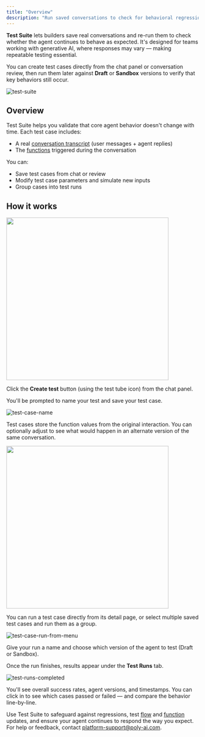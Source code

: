 ```yaml
---
title: "Overview"
description: "Run saved conversations to check for behavioral regressions in agent responses."
---
```


**Test Suite** lets builders save real conversations and re-run them to check whether the agent continues to behave as expected. It's designed for teams working with generative AI, where responses may vary — making repeatable testing essential.

You can create test cases directly from the chat panel or conversation review, then run them later against **Draft** or **Sandbox** versions to verify that key behaviors still occur.

![test-suite](/images/test-suite.png)

## Overview

Test Suite helps you validate that core agent behavior doesn't change with time. Each test case includes:

- A real [conversation transcript](/analytics/conversations/introduction) (user messages + agent replies)
- The [functions](/function/introduction) triggered during the conversation

You can:
- Save test cases from chat or review
- Modify test case parameters and simulate new inputs
- Group cases into test runs

## How it works

<Steps>

<Step title="Save a test case from chat or conversation review">

<Frame><img width="425" src="/images/create-test-case.png" /></Frame>

Click the **Create test** button (using the test tube icon) from the chat panel.

You'll be prompted to name your test and save your test case.

![test-case-name](/images/test-case-name.png)
</Step>

<Step title="[Optional] Edit parameters">

Test cases store the function values from the original interaction. You can optionally adjust to see what would happen in an alternate version of the same conversation.

<Frame><img width="425" src="/images/test-case-alter-field.png" /></Frame>

</Step>

<Step title="Run tests — individually or in groups">

You can run a test case directly from its detail page, or select multiple saved test cases and run them as a group.

![test-case-run-from-menu](/images/test-case-run-from-menu.png)

Give your run a name and choose which version of the agent to test (Draft or Sandbox).
</Step>

<Step title="View run results and investigate regressions">

Once the run finishes, results appear under the **Test Runs** tab.

![test-runs-completed](/images/test-runs-completed.png)

You'll see overall success rates, agent versions, and timestamps. You can click in to see which cases passed or failed — and compare the behavior line-by-line.

</Step>

</Steps>

Use Test Suite to safeguard against regressions, test [flow](/flows/introduction) and [function](/function/introduction) updates, and ensure your agent continues to respond the way you expect. For help or feedback, contact [platform-support@poly-ai.com](mailto:platform-support@poly-ai.com).